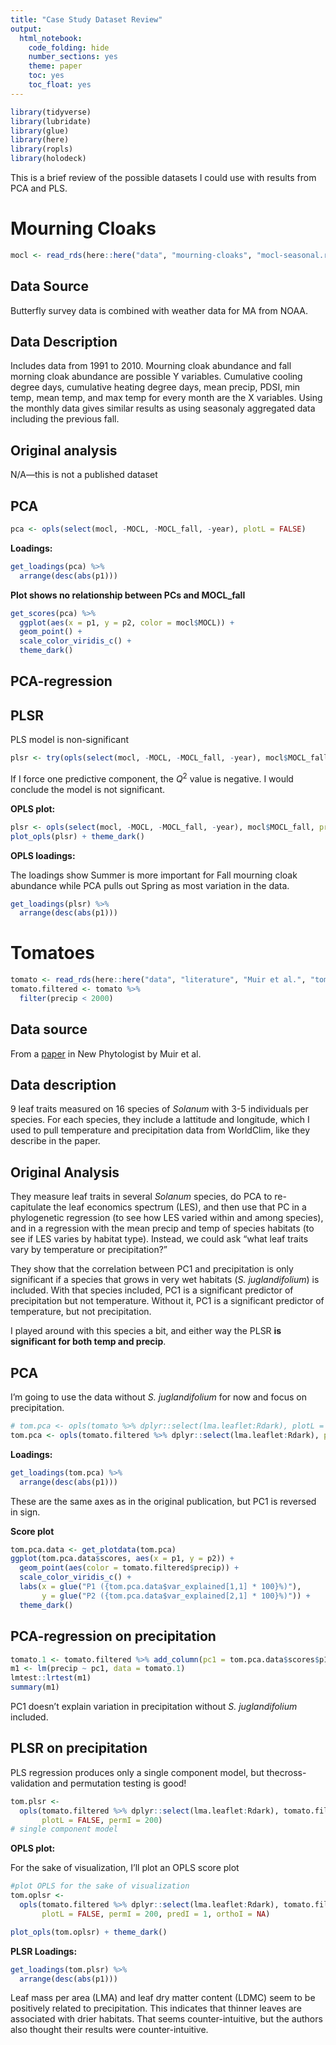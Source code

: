 ```yaml
---
title: "Case Study Dataset Review"
output: 
  html_notebook: 
    code_folding: hide
    number_sections: yes
    theme: paper
    toc: yes
    toc_float: yes
---
```


```r
library(tidyverse)
library(lubridate)
library(glue)
library(here)
library(ropls)
library(holodeck)
```


This is a brief review of the possible datasets I could use with results from PCA and PLS.

# Mourning Cloaks

```r
mocl <- read_rds(here::here("data", "mourning-cloaks", "mocl-seasonal.rds"))
```

## Data Source
Butterfly survey data is combined with weather data for MA from NOAA.

## Data Description
Includes data from 1991 to 2010.  Mourning cloak abundance and fall morning cloak abundance are possible Y variables.  Cumulative cooling degree days, cumulative heating degree days, mean precip, PDSI, min temp, mean temp, and max temp for every month are the X variables.  Using the monthly data gives similar results as using seasonaly aggregated data including the previous fall.

## Original analysis
N/A---this is not a published dataset

## PCA

```r
pca <- opls(select(mocl, -MOCL, -MOCL_fall, -year), plotL = FALSE)
```

**Loadings:**

```r
get_loadings(pca) %>%
  arrange(desc(abs(p1)))
```

**Plot shows no relationship between PCs and MOCL_fall**

```r
get_scores(pca) %>% 
  ggplot(aes(x = p1, y = p2, color = mocl$MOCL)) +
  geom_point() +
  scale_color_viridis_c() +
  theme_dark()
```

## PCA-regression


## PLSR

PLS model is non-significant

```r
plsr <- try(opls(select(mocl, -MOCL, -MOCL_fall, -year), mocl$MOCL_fall))
```

If I force one predictive component, the $Q^2$ value is negative.  I would conclude the model is not significant.

**OPLS plot:**

```r
plsr <- opls(select(mocl, -MOCL, -MOCL_fall, -year), mocl$MOCL_fall, predI = 1, orthoI = 1, plotL = FALSE, printL = FALSE)
plot_opls(plsr) + theme_dark()
```

**OPLS loadings:**

The loadings show Summer is more important for Fall mourning cloak abundance while PCA pulls out Spring as most variation in the data.

```r
get_loadings(plsr) %>% 
  arrange(desc(abs(p1)))
```

# Tomatoes

```r
tomato <- read_rds(here::here("data", "literature", "Muir et al.", "tomatoes.rds"))
tomato.filtered <- tomato %>% 
  filter(precip < 2000)
```

## Data source

From a [paper](https://nph.onlinelibrary.wiley.com/doi/epdf/10.1111/nph.14285) in New Phytologist by Muir et al. 

## Data description

9 leaf traits measured on 16 species of *Solanum* with 3-5 individuals per species. For each species, they include a lattitude and longitude, which I used to pull temperature and precipitation data from WorldClim, like they describe in the paper.

## Original Analysis

They measure leaf traits in several *Solanum* species, do PCA to re-capitulate the leaf economics spectrum (LES), and then use that PC in a phylogenetic regression (to see how LES varied within and among species), and in a regression with the mean precip and temp of species habitats (to see if LES varies by habitat type).  Instead, we could ask "what leaf traits vary by temperature or precipitation?"

They show that the correlation between PC1 and precipitation is only significant if a species that grows in very wet habitats (*S. juglandifolium*) is included.  With that species included, PC1 is a significant predictor of precipitation but not temperature.  Without it, PC1 is a significant predictor of temperature, but not precipitation.

I played around with this species a bit, and either way the PLSR **is significant for both temp and precip**.

## PCA

I'm going to use the data without *S. juglandifolium* for now and focus on precipitation.

```r
# tom.pca <- opls(tomato %>% dplyr::select(lma.leaflet:Rdark), plotL = FALSE)
tom.pca <- opls(tomato.filtered %>% dplyr::select(lma.leaflet:Rdark), plotL = FALSE)
```

**Loadings:**

```r
get_loadings(tom.pca) %>% 
  arrange(desc(abs(p1)))
```

These are the same axes as in the original publication, but PC1 is reversed in sign.

**Score plot**

```r
tom.pca.data <- get_plotdata(tom.pca)
ggplot(tom.pca.data$scores, aes(x = p1, y = p2)) +
  geom_point(aes(color = tomato.filtered$precip)) +
  scale_color_viridis_c() +
  labs(x = glue("P1 ({tom.pca.data$var_explained[1,1] * 100}%)"),
       y = glue("P2 ({tom.pca.data$var_explained[2,1] * 100}%)")) +
  theme_dark()
```


## PCA-regression on precipitation

```r
tomato.1 <- tomato.filtered %>% add_column(pc1 = tom.pca.data$scores$p1)
m1 <- lm(precip ~ pc1, data = tomato.1)
lmtest::lrtest(m1)
summary(m1)
```

PC1 doesn't explain variation in precipitation without *S. juglandifolium* included.

## PLSR on precipitation

PLS regression produces only a single component model, but thecross-validation and permutation testing is good!

```r
tom.plsr <- 
  opls(tomato.filtered %>% dplyr::select(lma.leaflet:Rdark), tomato.filtered$precip,
       plotL = FALSE, permI = 200)
# single component model
```

**OPLS plot:**

For the sake of visualization, I'll plot an OPLS score plot

```r
#plot OPLS for the sake of visualization
tom.oplsr <- 
  opls(tomato.filtered %>% dplyr::select(lma.leaflet:Rdark), tomato.filtered$precip, 
       plotL = FALSE, permI = 200, predI = 1, orthoI = NA)

plot_opls(tom.oplsr) + theme_dark()
```

**PLSR Loadings:**

```r
get_loadings(tom.plsr) %>%
  arrange(desc(abs(p1)))
```

Leaf mass per area (LMA) and leaf dry matter content (LDMC) seem to be positively related to precipitation. This indicates that thinner leaves are associated with drier habitats. That seems counter-intuitive, but the authors also thought their results were counter-intuitive.
